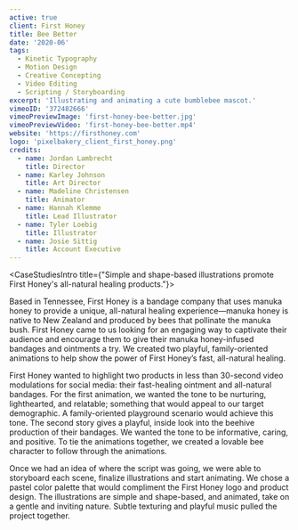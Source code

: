 ```yaml
---
active: true
client: First Honey
title: Bee Better
date: '2020-06'
tags:
  - Kinetic Typography
  - Motion Design
  - Creative Concepting
  - Video Editing
  - Scripting / Storyboarding
excerpt: 'Illustrating and animating a cute bumblebee mascot.'
vimeoID: '372482666'
vimeoPreviewImage: 'first-honey-bee-better.jpg'
vimeoPreviewVideo: 'first-honey-bee-better.mp4'
website: 'https://firsthoney.com'
logo: 'pixelbakery_client_first_honey.png'
credits:
  - name: Jordan Lambrecht
    title: Director
  - name: Karley Johnson
    title: Art Director
  - name: Madeline Christensen
    title: Animator
  - name: Hannah Klemme
    title: Lead Illustrator
  - name: Tyler Loebig
    title: Illustrator
  - name: Josie Sittig
    title: Account Executive
---
```


<CaseStudiesIntro title={"Simple and shape-based illustrations promote First Honey's all-natural healing products."}>

Based in Tennessee, First Honey is a bandage company that uses manuka honey to provide a unique, all-natural healing experience—manuka honey is native to New Zealand and produced by bees that pollinate the manuka bush. First Honey came to us looking for an engaging way to captivate their audience and encourage them to give their manuka honey-infused bandages and ointments a try. We created two playful, family-oriented animations to help show the power of First Honey’s fast, all-natural healing.

</CaseStudiesIntro>
<CaseStudiesTags/>
<CaseStudiesDescription textColor={'cream'} bgColor={'pink-light'} headerColor={'pink'} header={'Process'}>

First Honey wanted to highlight two products in less than 30-second video modulations for social media: their fast-healing ointment and all-natural bandages. For the first animation, we wanted the tone to be nurturing, lighthearted, and relatable; something that would appeal to our target demographic. A family-oriented playground scenario would achieve this tone. The second story gives a playful, inside look into the beehive production of their bandages. We wanted the tone to be informative, caring, and positive. To tie the animations together, we created a lovable bee character to follow through the animations.

Once we had an idea of where the script was going, we were able to storyboard each scene, finalize illustrations and start animating. We chose a pastel color palette that would compliment the First Honey logo and product design. The illustrations are simple and shape-based, and animated, take on a gentle and inviting nature. Subtle texturing and playful music pulled the project together.

</CaseStudiesDescription>
